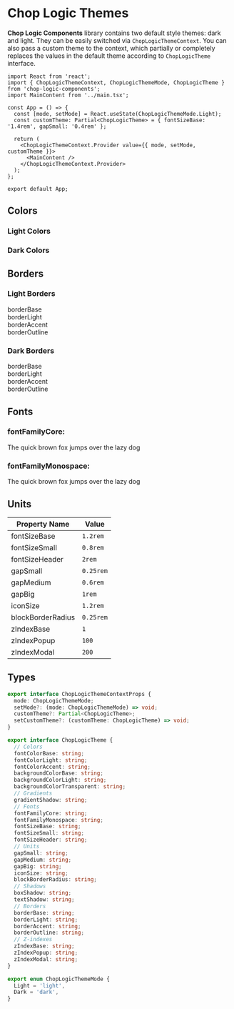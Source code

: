 
<Meta title="Themes" />

# Chop Logic Themes

**Chop Logic Components** library contains two default style themes: dark and light.
They can be easily switched via `ChopLogicThemeContext`. You can also pass a custom theme to the context,
which partially or completely replaces the values in the default theme according to `ChopLogicTheme` interface.

```tsx
import React from 'react';
import { ChopLogicThemeContext, ChopLogicThemeMode, ChopLogicTheme } from 'chop-logic-components';
import MainContent from '../main.tsx';

const App = () => {
  const [mode, setMode] = React.useState(ChopLogicThemeMode.Light);
  const customTheme: Partial<ChopLogicTheme> = { fontSizeBase: '1.4rem', gapSmall: '0.4rem' };

  return (
    <ChopLogicThemeContext.Provider value={{ mode, setMode, customTheme }}>
      <MainContent />
    </ChopLogicThemeContext.Provider>
  );
};

export default App;
```

## Colors

### Light Colors

<ColorPalette>
  <ColorItem
    title="Font Colors"
    subtitle="Colors for the main font, supporting font, and accent"
    colors={{ fontColorBase: `${LIGHT_THEME.fontColorBase}`, fontColorLight: `${LIGHT_THEME.fontColorLight}`, fontColorAccent: `${LIGHT_THEME.fontColorAccent}` }}
  />
  <ColorItem
    title="Background Colors"
    subtitle="Background and container colors on the page"
    colors={{ backgroundColorBase: `${LIGHT_THEME.backgroundColorBase}`, backgroundColorLight: `${LIGHT_THEME.backgroundColorLight}`, backgroundColorTransparent: `${LIGHT_THEME.backgroundColorTransparent}` }}
  />
  <ColorItem
    title="Gradients"
    subtitle="Gradient for creating shadows"
    colors={{ gradientShadow: `${LIGHT_THEME.gradientShadow}` }}
  />
</ColorPalette>

### Dark Colors

<ColorPalette>
  <ColorItem
    title="Font Colors"
    subtitle="Colors for the main font, supporting font, and accent"
    colors={{ fontColorBase: `${DARK_THEME.fontColorBase}`, fontColorLight: `${DARK_THEME.fontColorLight}`, fontColorAccent: `${DARK_THEME.fontColorAccent}` }}
  />
  <ColorItem
    title="Background Colors"
    subtitle="Background and container colors on the page"
    colors={{ backgroundColorBase: `${DARK_THEME.backgroundColorBase}`, backgroundColorLight: `${DARK_THEME.backgroundColorLight}`, backgroundColorTransparent: `${DARK_THEME.backgroundColorTransparent}` }}
  />
  <ColorItem
    title="Gradients"
    subtitle="Gradient for creating shadows"
    colors={{ gradientShadow: `${DARK_THEME.gradientShadow}` }}
  />
</ColorPalette>

## Borders

### Light Borders

<div style={{display: 'flex', gap: '1rem', padding: '1rem', margin: '1rem'}}>
  <div style={{border: LIGHT_THEME.borderBase, display: 'flex', justifyContent: 'center', alignItems: 'center', padding: '2rem'}}>borderBase</div>
  <div style={{border: LIGHT_THEME.borderLight, display: 'flex', justifyContent: 'center', alignItems: 'center', padding: '2rem'}}>borderLight</div>
  <div style={{border: LIGHT_THEME.borderAccent, display: 'flex', justifyContent: 'center', alignItems: 'center', padding: '2rem'}}>borderAccent</div>
  <div style={{border: LIGHT_THEME.borderOutline, display: 'flex', justifyContent: 'center', alignItems: 'center', padding: '2rem'}}>borderOutline</div>
</div>

### Dark Borders

<div style={{display: 'flex', gap: '1rem', padding: '1rem', margin: '1rem', backgroundColor: DARK_THEME.backgroundColorBase, width: 'fit-content', color: DARK_THEME.fontColorBase}}>
  <div style={{border: DARK_THEME.borderBase, display: 'flex', justifyContent: 'center', alignItems: 'center', padding: '2rem'}}>borderBase</div>
  <div style={{border: DARK_THEME.borderLight, display: 'flex', justifyContent: 'center', alignItems: 'center', padding: '2rem'}}>borderLight</div>
  <div style={{border: DARK_THEME.borderAccent, display: 'flex', justifyContent: 'center', alignItems: 'center', padding: '2rem'}}>borderAccent</div>
  <div style={{border: DARK_THEME.borderOutline, display: 'flex', justifyContent: 'center', alignItems: 'center', padding: '2rem'}}>borderOutline</div>
</div>

## Fonts

### fontFamilyCore:

<div style={{fontFamily: LIGHT_THEME.fontFamilyCore}}>The quick brown fox jumps over the lazy dog</div>

### fontFamilyMonospace:

<div style={{fontFamily: LIGHT_THEME.fontFamilyMonospace}}>The quick brown fox jumps over the lazy dog</div>

## Units

| Property Name     | Value     |
|-------------------|-----------|
| fontSizeBase      | `1.2rem`  |
| fontSizeSmall     | `0.8rem`  |
| fontSizeHeader    | `2rem`    |
| gapSmall          | `0.25rem` |
| gapMedium         | `0.6rem`  |
| gapBig            | `1rem`    |
| iconSize          | `1.2rem`  |
| blockBorderRadius | `0.25rem` |
| zIndexBase        | `1`       |
| zIndexPopup       | `100`     |
| zIndexModal       | `200`     |

## Types

```ts
export interface ChopLogicThemeContextProps {
  mode: ChopLogicThemeMode;
  setMode?: (mode: ChopLogicThemeMode) => void;
  customTheme?: Partial<ChopLogicTheme>;
  setCustomTheme?: (customTheme: ChopLogicTheme) => void;
}
```

```ts
export interface ChopLogicTheme {
  // Colors
  fontColorBase: string;
  fontColorLight: string;
  fontColorAccent: string;
  backgroundColorBase: string;
  backgroundColorLight: string;
  backgroundColorTransparent: string;
  // Gradients
  gradientShadow: string;
  // Fonts
  fontFamilyCore: string;
  fontFamilyMonospace: string;
  fontSizeBase: string;
  fontSizeSmall: string;
  fontSizeHeader: string;
  // Units
  gapSmall: string;
  gapMedium: string;
  gapBig: string;
  iconSize: string;
  blockBorderRadius: string;
  // Shadows
  boxShadow: string;
  textShadow: string;
  // Borders
  borderBase: string;
  borderLight: string;
  borderAccent: string;
  borderOutline: string;
  // Z-indexes
  zIndexBase: string;
  zIndexPopup: string;
  zIndexModal: string;
}
```

```ts
export enum ChopLogicThemeMode {
  Light = 'light',
  Dark = 'dark',
}
```